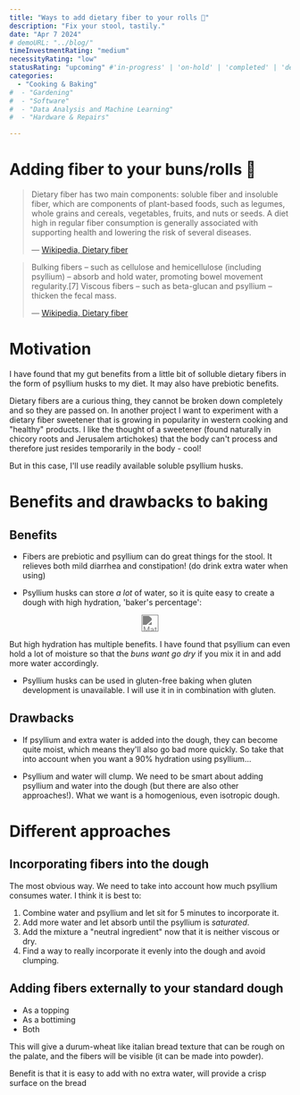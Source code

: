 ```yaml
---
title: "Ways to add dietary fiber to your rolls 🥯"
description: "Fix your stool, tastily."
date: "Apr 7 2024"
# demoURL: "../blog/"
timeInvestmentRating: "medium"  
necessityRating: "low"
statusRating: "upcoming" #'in-progress' | 'on-hold' | 'completed' | 'delayed' | 'upcoming' | 'cancelled' | 'under-review' | 'needs-attention' | 'awaiting-feedback' | 'testing-phase' | 'polishing'
categories:
  - "Cooking & Baking"
#  - "Gardening"
#  - "Software"
#  - "Data Analysis and Machine Learning"
#  - "Hardware & Repairs"

---
```


# Adding fiber to your buns/rolls 🥯

> Dietary fiber has two main components: soluble fiber and insoluble fiber, which are components of plant-based foods, such as legumes, whole grains and cereals, vegetables, fruits, and nuts or seeds. A diet high in regular fiber consumption is generally associated with supporting health and lowering the risk of several diseases.  
> 
> — [Wikipedia, Dietary fiber](https://en.wikipedia.org/wiki/Dietary_fiber)

> Bulking fibers – such as cellulose and hemicellulose (including psyllium) – absorb and hold water, promoting bowel movement regularity.[7] Viscous fibers – such as beta-glucan and psyllium – thicken the fecal mass.  
> 
> — [Wikipedia, Dietary fiber](https://en.wikipedia.org/wiki/Dietary_fiber)

# Motivation
I have found that my gut benefits from a little bit of solluble dietary fibers in the form of psyllium husks to my diet. It may also have prebiotic benefits.

Dietary fibers are a curious thing, they cannot be broken down completely and so they are passed on. In another project I want to experiment with a dietary fiber sweetener that is growing in popularity in western cooking and "healthy" products. I like the thought of a sweetener (found naturally in chicory roots and Jerusalem artichokes) that the body can't process and therefore just resides temporarily in the body - cool!

But in this case, I'll use readily available soluble psyllium husks.

# Benefits and drawbacks to baking
## Benefits

- Fibers are prebiotic and psyllium can do great things for the stool. It relieves both mild diarrhea and constipation! (do drink extra water when using)

- Psyllium husks can store _a lot_ of water, so it is quite easy to create a dough with high hydration,  'baker's percentage': 
<center><img style="filter: invert(50%);" src="https://wikimedia.org/api/rest_v1/media/math/render/svg/d456bb122a2574b988545e87fd3ee97f0ccf4295" alt="Math Formula, baker's percentage" height="30px"/></center>

But high hydration has multiple benefits. I have found that psyllium can even hold a lot of moisture so that the _buns want go dry_ if you mix it in and add more water accordingly.

- Psyllium husks can be used in gluten-free baking when gluten development is unavailable. I will use it in in combination with gluten.

## Drawbacks
- If psyllium and extra water is added into the dough, they can become quite moist, which means they'll also go bad more quickly. So take that into account when you want a 90% hydration using psyllium...

- Psyllium and water will clump.  We need to be smart about adding psyllium and water into the dough (but there are also other approaches!). What we want is a homogenious, even isotropic dough.


# Different approaches
## Incorporating fibers into the dough
The most obvious way. We need to take into account how much psyllium consumes water. I think it is best to:
1. Combine water and psyllium and let sit for 5 minutes to incorporate it. 
2. Add more water and let absorb until the psyllium is _saturated_.
3. Add the mixture a "neutral ingredient" now that it is neither viscous or dry.
4. Find a way to really incorporate it evenly into the dough and avoid clumping.

## Adding fibers externally to your standard dough
- As a topping
- As a bottiming
- Both

This will give a durum-wheat like italian bread texture that can be rough on the palate, and the fibers will be visible (it can be made into powder).

Benefit is that it is easy to add with no extra water, will provide a crisp surface on the bread 